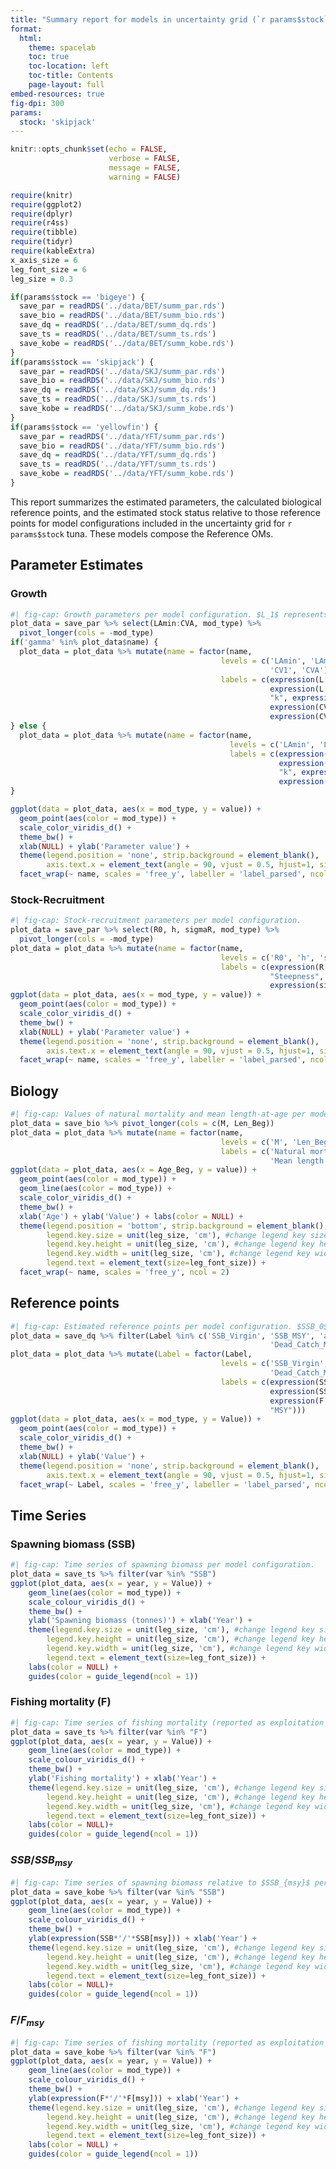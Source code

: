 ```yaml
---
title: "Summary report for models in uncertainty grid (`r params$stock`)"
format: 
  html:
    theme: spacelab
    toc: true
    toc-location: left
    toc-title: Contents
    page-layout: full
embed-resources: true
fig-dpi: 300
params:
  stock: 'skipjack'
---
```


```r
knitr::opts_chunk$set(echo = FALSE, 
                      verbose = FALSE,
                      message = FALSE, 
                      warning = FALSE)
```

```r
require(knitr)
require(ggplot2)
require(dplyr)
require(r4ss)
require(tibble)
require(tidyr)
require(kableExtra)
x_axis_size = 6
leg_font_size = 6
leg_size = 0.3
```

```r
if(params$stock == 'bigeye') {
  save_par = readRDS('../data/BET/summ_par.rds')
  save_bio = readRDS('../data/BET/summ_bio.rds')
  save_dq = readRDS('../data/BET/summ_dq.rds')
  save_ts = readRDS('../data/BET/summ_ts.rds')
  save_kobe = readRDS('../data/BET/summ_kobe.rds')
}
if(params$stock == 'skipjack') {
  save_par = readRDS('../data/SKJ/summ_par.rds')
  save_bio = readRDS('../data/SKJ/summ_bio.rds')
  save_dq = readRDS('../data/SKJ/summ_dq.rds')
  save_ts = readRDS('../data/SKJ/summ_ts.rds')
  save_kobe = readRDS('../data/SKJ/summ_kobe.rds')
}
if(params$stock == 'yellowfin') {
  save_par = readRDS('../data/YFT/summ_par.rds')
  save_bio = readRDS('../data/YFT/summ_bio.rds')
  save_dq = readRDS('../data/YFT/summ_dq.rds')
  save_ts = readRDS('../data/YFT/summ_ts.rds')
  save_kobe = readRDS('../data/YFT/summ_kobe.rds')
}
```

This report summarizes the estimated parameters, the calculated biological reference points, and the estimated stock status relative to those reference points for model configurations included in the uncertainty grid for `r params$stock` tuna. These models compose the Reference OMs.

## Parameter Estimates

### Growth

```r
#| fig-cap: Growth parameters per model configuration. $L_1$ represents the mean length at the reference age. 
plot_data = save_par %>% select(LAmin:CVA, mod_type) %>% 
  pivot_longer(cols = -mod_type)
if('gamma' %in% plot_data$name) {
  plot_data = plot_data %>% mutate(name = factor(name, 
                                               levels = c('LAmin', 'LAmax', 'K', 'gamma', 
                                                          'CV1', 'CVA'),
                                               labels = c(expression(L["1"]), 
                                                          expression(L[infinity]), 
                                                          "k", expression(gamma),
                                                          expression(CV[1]),
                                                          expression(CV[A]))))
} else {
  plot_data = plot_data %>% mutate(name = factor(name, 
                                                 levels = c('LAmin', 'LAmax', 'K', 'CV1', 'CVA'),
                                                 labels = c(expression(L["1"]), 
                                                            expression(L[infinity]), 
                                                            "k", expression(CV[1]),
                                                            expression(CV[A]))))
}

ggplot(data = plot_data, aes(x = mod_type, y = value)) +
  geom_point(aes(color = mod_type)) +
  scale_color_viridis_d() +
  theme_bw() +
  xlab(NULL) + ylab('Parameter value') +
  theme(legend.position = 'none', strip.background = element_blank(),
        axis.text.x = element_text(angle = 90, vjust = 0.5, hjust=1, size = x_axis_size)) +
  facet_wrap(~ name, scales = 'free_y', labeller = 'label_parsed', ncol = 2)
```

### Stock-Recruitment

```r
#| fig-cap: Stock-recruitment parameters per model configuration.
plot_data = save_par %>% select(R0, h, sigmaR, mod_type) %>% 
  pivot_longer(cols = -mod_type)
plot_data = plot_data %>% mutate(name = factor(name, 
                                               levels = c('R0', 'h', 'sigmaR'),
                                               labels = c(expression(R[0]), 
                                                          "Steepness",
                                                          expression(sigma[R]))))
ggplot(data = plot_data, aes(x = mod_type, y = value)) +
  geom_point(aes(color = mod_type)) +
  scale_color_viridis_d() +
  theme_bw() +
  xlab(NULL) + ylab('Parameter value') +
  theme(legend.position = 'none', strip.background = element_blank(),
        axis.text.x = element_text(angle = 90, vjust = 0.5, hjust=1, size = x_axis_size)) +
  facet_wrap(~ name, scales = 'free_y', labeller = 'label_parsed', ncol = 2)
```

## Biology

```r
#| fig-cap: Values of natural mortality and mean length-at-age per model configuration.
plot_data = save_bio %>% pivot_longer(cols = c(M, Len_Beg))
plot_data = plot_data %>% mutate(name = factor(name, 
                                               levels = c('M', 'Len_Beg'),
                                               labels = c('Natural mortality', 
                                                          'Mean length')))
ggplot(data = plot_data, aes(x = Age_Beg, y = value)) +
  geom_point(aes(color = mod_type)) +
  geom_line(aes(color = mod_type)) +
  scale_color_viridis_d() +
  theme_bw() +
  xlab('Age') + ylab('Value') + labs(color = NULL) +
  theme(legend.position = 'bottom', strip.background = element_blank(),
        legend.key.size = unit(leg_size, 'cm'), #change legend key size
        legend.key.height = unit(leg_size, 'cm'), #change legend key height
        legend.key.width = unit(leg_size, 'cm'), #change legend key width
        legend.text = element_text(size=leg_font_size)) +
  facet_wrap(~ name, scales = 'free_y', ncol = 2)
```

## Reference points

```r
#| fig-cap: Estimated reference points per model configuration. $SSB_0$ is the unfished spawning biomass.
plot_data = save_dq %>% filter(Label %in% c('SSB_Virgin', 'SSB_MSY', 'annF_MSY',
                                                          'Dead_Catch_MSY'))
plot_data = plot_data %>% mutate(Label = factor(Label, 
                                               levels = c('SSB_Virgin', 'SSB_MSY', 'annF_MSY',
                                                          'Dead_Catch_MSY'),
                                               labels = c(expression(SSB[0]), 
                                                          expression(SSB[msy]),
                                                          expression(F[msy]),
                                                          "MSY")))
ggplot(data = plot_data, aes(x = mod_type, y = Value)) +
  geom_point(aes(color = mod_type)) +
  scale_color_viridis_d() +
  theme_bw() +
  xlab(NULL) + ylab('Value') +
  theme(legend.position = 'none', strip.background = element_blank(),
        axis.text.x = element_text(angle = 90, vjust = 0.5, hjust=1, size = x_axis_size)) +
  facet_wrap(~ Label, scales = 'free_y', labeller = 'label_parsed', ncol = 2)
```

## Time Series

### Spawning biomass (SSB)

```r
#| fig-cap: Time series of spawning biomass per model configuration.
plot_data = save_ts %>% filter(var %in% "SSB")
ggplot(plot_data, aes(x = year, y = Value)) +
    geom_line(aes(color = mod_type)) +
    scale_colour_viridis_d() +
    theme_bw() +
    ylab('Spawning biomass (tonnes)') + xlab('Year') +
    theme(legend.key.size = unit(leg_size, 'cm'), #change legend key size
        legend.key.height = unit(leg_size, 'cm'), #change legend key height
        legend.key.width = unit(leg_size, 'cm'), #change legend key width
        legend.text = element_text(size=leg_font_size)) +
    labs(color = NULL) +
    guides(color = guide_legend(ncol = 1))
```

### Fishing mortality (F)

```r
#| fig-cap: Time series of fishing mortality (reported as exploitation rate in biomass) model configuration.
plot_data = save_ts %>% filter(var %in% "F")
ggplot(plot_data, aes(x = year, y = Value)) +
    geom_line(aes(color = mod_type)) +
    scale_colour_viridis_d() +
    theme_bw() +
    ylab('Fishing mortality') + xlab('Year') +
    theme(legend.key.size = unit(leg_size, 'cm'), #change legend key size
        legend.key.height = unit(leg_size, 'cm'), #change legend key height
        legend.key.width = unit(leg_size, 'cm'), #change legend key width
        legend.text = element_text(size=leg_font_size)) +
    labs(color = NULL)+
    guides(color = guide_legend(ncol = 1))
```

### $SSB/SSB_{msy}$

```r
#| fig-cap: Time series of spawning biomass relative to $SSB_{msy}$ per model configuration.
plot_data = save_kobe %>% filter(var %in% "SSB")
ggplot(plot_data, aes(x = year, y = Value)) +
    geom_line(aes(color = mod_type)) +
    scale_colour_viridis_d() +
    theme_bw() +
    ylab(expression(SSB*'/'*SSB[msy])) + xlab('Year') +
    theme(legend.key.size = unit(leg_size, 'cm'), #change legend key size
        legend.key.height = unit(leg_size, 'cm'), #change legend key height
        legend.key.width = unit(leg_size, 'cm'), #change legend key width
        legend.text = element_text(size=leg_font_size)) +
    labs(color = NULL)+
    guides(color = guide_legend(ncol = 1))
```

### $F/F_{msy}$

```r
#| fig-cap: Time series of fishing mortality (reported as exploitation rate in biomass) relative to $F_{msy}$ per model configuration.
plot_data = save_kobe %>% filter(var %in% "F")
ggplot(plot_data, aes(x = year, y = Value)) +
    geom_line(aes(color = mod_type)) +
    scale_colour_viridis_d() +
    theme_bw() +
    ylab(expression(F*'/'*F[msy])) + xlab('Year') +
    theme(legend.key.size = unit(leg_size, 'cm'), #change legend key size
        legend.key.height = unit(leg_size, 'cm'), #change legend key height
        legend.key.width = unit(leg_size, 'cm'), #change legend key width
        legend.text = element_text(size=leg_font_size)) +
    labs(color = NULL) +
    guides(color = guide_legend(ncol = 1))
```

